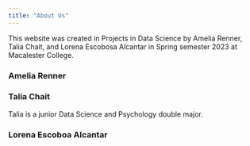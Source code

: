 ```yaml
---
title: "About Us"
---
```


This website was created in Projects in Data Science by Amelia Renner, Talia Chait, and Lorena Escobosa Alcantar in Spring semester 2023 at Macalester College.

### Amelia Renner 

### Talia Chait 
Talia is a junior Data Science and Psychology double major. 

### Lorena Escoboa Alcantar 
